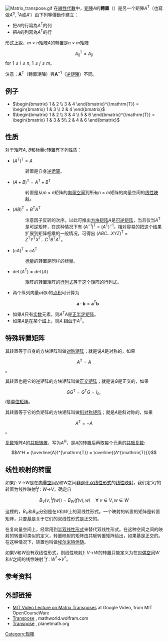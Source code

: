 {{NoteTA
|G1 = Math
|1 = zh-cn:域; zh-tw:體;
}}
{{Unreferenced |time=2019-12-15}}
{{distinguish|轉移矩陣}}
{{線性代數}}
[[File:Matrix_transpose.gif|thumb]]
在[[線性代數|線性代數]]中，[[矩陣|矩陣]]''A''的'''轉置'''（{{lang-en|'''transpose'''}}）是另一个矩陣''A''<sup>T</sup>（也寫做''A''<sup>tr</sup>, <sup>t</sup>''A''或''A''′）由下列等價動作建立：
* 把''A''的行寫為''A''<sup>T</sup>的列
* 把''A''的列寫為''A''<sup>T</sup>的行

形式上說，''m'' × ''n''矩陣''A''的轉置是''n'' × ''m''矩陣
:<math>A^\mathrm{T}_{ij} = A_{ji}</math> for <math> 1 \le i \le n,</math> <math>1 \le j \le m</math>。

注意：<math>\mathbf{A}^{\mathrm T}</math>（轉置矩陣）與<math>\mathbf{A}^{-1}</math>（[[逆矩陣|逆矩陣]]）不同。

== 例子 ==
* <math>\begin{bmatrix} 1 & 2 \\ 3 & 4 \end{bmatrix}^{\mathrm{T}} = \begin{bmatrix} 1 & 3 \\ 2 & 4 \end{bmatrix}</math>
* <math>\begin{bmatrix} 1 & 2 \\ 3 & 4 \\ 5 & 6 \end{bmatrix}^{\mathrm{T}} = \begin{bmatrix} 1 & 3 & 5\\ 2 & 4 & 6 \end{bmatrix}</math>

== 性质 ==
对于矩阵''A'', ''B''和标量''c''转置有下列性质：
* <math>\left( A^\mathrm{T} \right) ^\mathrm{T} = A \quad</math>
*:转置是自身[[逆函数|逆运算]]。
* <math>(A+B) ^\mathrm{T} = A^\mathrm{T} + B^\mathrm{T}</math>
*:转置是从''m'' × ''n''矩阵的[[向量空间|向量空间]]到所有''n'' × ''m''矩阵的向量空间的[[线性映射|线性映射]]。
* <math>\left( A B \right) ^\mathrm{T} = B^\mathrm{T} A^\mathrm{T}</math>
*:注意因子反转的次序。以此可推出[[方块矩阵|方块矩阵]]''A''是[[可逆矩阵|可逆矩阵]]，当且仅当''A''<sup>T</sup>是可逆矩阵，在这种情况下有 (''A''<sup>−1</sup>)<sup>T</sup> = (''A''<sup>T</sup>)<sup>−1</sup>。相对容易的把这个结果扩展到矩阵相乘的一般情况，可得出 (''ABC...XYZ'')<sup>T</sup> = ''Z''<sup>T</sup>''Y''<sup>T</sup>''X''<sup>T</sup>...''C''<sup>T</sup>''B''<sup>T</sup>''A''<sup>T</sup>。
* <math>(c A)^\mathrm{T} = c A^\mathrm{T}</math>
*:[[标量|标量]]的转置是同样的标量。
* <math>\det(A^\mathrm{T}) = \det(A)</math>
*:矩阵的转置矩阵的[[行列式|行列式]]等于这个矩阵的行列式。
* 两个纵列向量''a''和''b''的[[点积|点积]]可计算为
*:<math> \mathbf{a} \cdot \mathbf{b} = \mathbf{a}^{\mathrm{T}} \mathbf{b}</math>
* 如果''A''只有[[实数|实数]]元素，则''A''<sup>T</sup>''A''是[[正半定矩阵|正半定矩阵]]。
* 如果''A''是在某个[[域_(数学)|域]]上，则''A'' [[相似矩阵|相似]]于''A''<sup>T</sup>。

== 特殊转置矩阵 ==
其转置等于自身的方块矩阵叫做[[对称矩阵|对称矩阵]]；就是说''A''是对称的，如果
:<math>A^{\mathrm{T}} = A</math>。

其转置也是它的逆矩阵的方块矩阵叫做[[正交矩阵|正交矩阵]]；就是说''G''是正交的，如果
:<math>G G^\mathrm{T} = G^\mathrm{T} G = I_n , \,</math>   ''I''是[[单位矩阵|单位矩阵]]。

其转置等于它的负矩阵的方块矩阵叫做[[斜对称矩阵|斜对称矩阵]]；就是''A''是斜对称的，如果
:<math>A^{\mathrm{T}} = -A</math>。

[[复数_(数学)|复数]]矩阵''A''的[[共轭转置|共轭转置]]，写为''A''<sup>H</sup>，是''A''的转置后再取每个元素的[[共轭复数|共轭复数]]:
:<math>A^H = (\overline{A})^{\mathrm{T}} = \overline{(A^{\mathrm{T}})}</math>

== 线性映射的转置 ==
如果''f'': ''V''→''W''是在[[向量空间|向量空间]]V和W之间[[非退化形式|非退化]][[双线性形式|双线性形式]]的[[线性映射|线性映射]]，我们定义''f''的转置为线性映射<sup>t</sup>''f'' : ''W''→''V''，确定自
:<math>B_V(v,{}^tf(w))=B_W(f(v),w) \quad \forall\ v \in V, w \in W</math>

这裡的，''B''<sub>''V''</sub>和''B''<sub>''W''</sub>分别是在''V''和''W''上的双线性形式。一个映射的转置的矩阵是转置矩阵，只要[[基_(线性代数)|基]]是关于它们的双线性形式是正交的。

在复向量空间上，经常用到[[半双线性形式|半双线性形式]]来替代双线性形式。在这种空间之间的映射的转置可类似的定义，转置映射的矩阵由共轭转置矩阵给出，如果基是正交的。在这种情况下，转置也叫做[[埃尔米特伴随|埃尔米特伴随]]。

如果''V''和''W''没有双线性形式，则线性映射''f'': ''V''→''W''的转置只能定义为在[[对偶空间|对偶空间]]''W''和''V''之间的线性映射
<sup>t</sup>''f'' : ''W''<sup>*</sup>→''V''<sup>*</sup>。

== 参考资料 ==
{{Reflist}}

== 外部链接 ==
* [https://web.archive.org/web/20071024111629/http://video.google.com/videoplay?docid=3694395270844955061 MIT Video Lecture on Matrix Transposes] at Google Video, from MIT OpenCourseWare
* [http://mathworld.wolfram.com/Transpose.html Transpose] {{Wayback|url=http://mathworld.wolfram.com/Transpose.html |date=20190414120053 }}, mathworld.wolfram.com
* [http://planetmath.org/transpose Transpose] {{Wayback|url=http://planetmath.org/transpose |date=20210126092420 }}, planetmath.org

{{DEFAULTSORT:transpose}}
[[Category:矩陣|Category:矩陣]]